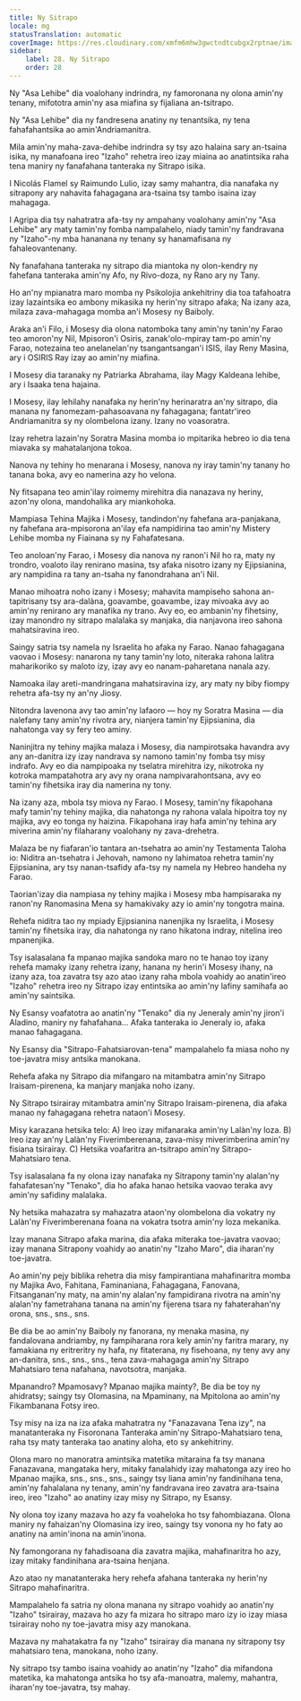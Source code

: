```yaml
---
title: Ny Sitrapo
locale: mg
statusTranslation: automatic
coverImage: https://res.cloudinary.com/xmfm6mhw3gwctndtcubgx2rptnae/image/upload/v1740468922/small_cover_tratado_de_psicologia_revolucionaria_a4c0dca4e0.webp
sidebar:
    label: 28. Ny Sitrapo
    order: 28
---
```

Ny "Asa Lehibe" dia voalohany indrindra, ny famoronana ny olona amin'ny tenany, mifototra amin'ny asa miafina sy fijaliana an-tsitrapo.

Ny "Asa Lehibe" dia ny fandresena anatiny ny tenantsika, ny tena fahafahantsika ao amin'Andriamanitra.

Mila amin'ny maha-zava-dehibe indrindra sy tsy azo halaina sary an-tsaina isika, ny manafoana ireo "Izaho" rehetra ireo izay miaina ao anatintsika raha tena maniry ny fanafahana tanteraka ny Sitrapo isika.

I Nicolás Flamel sy Raimundo Lulio, izay samy mahantra, dia nanafaka ny sitrapony ary nahavita fahagagana ara-tsaina tsy tambo isaina izay mahagaga.

I Agripa dia tsy nahatratra afa-tsy ny ampahany voalohany amin'ny "Asa Lehibe" ary maty tamin'ny fomba nampalahelo, niady tamin'ny fandravana ny "Izaho"-ny mba hananana ny tenany sy hanamafisana ny fahaleovantenany.

Ny fanafahana tanteraka ny sitrapo dia miantoka ny olon-kendry ny fahefana tanteraka amin'ny Afo, ny Rivo-doza, ny Rano ary ny Tany.

Ho an'ny mpianatra maro momba ny Psikolojia ankehitriny dia toa tafahoatra izay lazaintsika eo ambony mikasika ny herin'ny sitrapo afaka; Na izany aza, milaza zava-mahagaga momba an'i Mosesy ny Baiboly.

Araka an'i Filo, i Mosesy dia olona natomboka tany amin'ny tanin'ny Farao teo amoron'ny Nil, Mpisoron'i Osiris, zanak'olo-mpiray tam-po amin'ny Farao, notezaina teo anelanelan'ny tsangantsangan'i ISIS, ilay Reny Masina, ary i OSIRIS Ray izay ao amin'ny miafina.

I Mosesy dia taranaky ny Patriarka Abrahama, ilay Magy Kaldeana lehibe, ary i Isaaka tena hajaina.

I Mosesy, ilay lehilahy nanafaka ny herin'ny herinaratra an'ny sitrapo, dia manana ny fanomezam-pahasoavana ny fahagagana; fantatr'ireo Andriamanitra sy ny olombelona izany. Izany no voasoratra.

Izay rehetra lazain'ny Soratra Masina momba io mpitarika hebreo io dia tena miavaka sy mahatalanjona tokoa.

Nanova ny tehiny ho menarana i Mosesy, nanova ny iray tamin'ny tanany ho tanana boka, avy eo namerina azy ho velona.

Ny fitsapana teo amin'ilay roimemy mirehitra dia nanazava ny heriny, azon'ny olona, mandohalika ary miankohoka.

Mampiasa Tehina Majika i Mosesy, tandindon'ny fahefana ara-panjakana, ny fahefana ara-mpisorona an'ilay efa nampidirina tao amin'ny Mistery Lehibe momba ny Fiainana sy ny Fahafatesana.

Teo anoloan'ny Farao, i Mosesy dia nanova ny ranon'i Nil ho ra, maty ny trondro, voaloto ilay renirano masina, tsy afaka nisotro izany ny Ejipsianina, ary nampidina ra tany an-tsaha ny fanondrahana an'i Nil.

Manao mihoatra noho izany i Mosesy; mahavita mampiseho sahona an-tapitrisany tsy ara-dalàna, goavambe, goavambe, izay mivoaka avy ao amin'ny renirano ary manafika ny trano. Avy eo, eo ambanin'ny fihetsiny, izay manondro ny sitrapo malalaka sy manjaka, dia nanjavona ireo sahona mahatsiravina ireo.

Saingy satria tsy namela ny Israelita ho afaka ny Farao. Nanao fahagagana vaovao i Mosesy: nanarona ny tany tamin'ny loto, niteraka rahona lalitra maharikoriko sy maloto izy, izay avy eo nanam-paharetana nanala azy.

Namoaka ilay areti-mandringana mahatsiravina izy, ary maty ny biby fiompy rehetra afa-tsy ny an'ny Jiosy.

Nitondra lavenona avy tao amin'ny lafaoro — hoy ny Soratra Masina — dia nalefany tany amin'ny rivotra ary, nianjera tamin'ny Ejipsianina, dia nahatonga vay sy fery teo aminy.

Naninjitra ny tehiny majika malaza i Mosesy, dia nampirotsaka havandra avy any an-danitra izy izay nandrava sy namono tamin'ny fomba tsy misy indrafo. Avy eo dia nampipoaka ny tselatra mirehitra izy, nikotroka ny kotroka mampatahotra ary avy ny orana nampivarahontsana, avy eo tamin'ny fihetsika iray dia namerina ny tony.

Na izany aza, mbola tsy miova ny Farao. I Mosesy, tamin'ny fikapohana mafy tamin'ny tehiny majika, dia nahatonga ny rahona valala hipoitra toy ny majika, avy eo tonga ny haizina. Fikapohana iray hafa amin'ny tehina ary miverina amin'ny filaharany voalohany ny zava-drehetra.

Malaza be ny fiafaran'io tantara an-tsehatra ao amin'ny Testamenta Taloha io: Niditra an-tsehatra i Jehovah, namono ny lahimatoa rehetra tamin'ny Ejipsianina, ary tsy nanan-tsafidy afa-tsy ny namela ny Hebreo handeha ny Farao.

Taorian'izay dia nampiasa ny tehiny majika i Mosesy mba hampisaraka ny ranon'ny Ranomasina Mena sy hamakivaky azy io amin'ny tongotra maina.

Rehefa niditra tao ny mpiady Ejipsianina nanenjika ny Israelita, i Mosesy tamin'ny fihetsika iray, dia nahatonga ny rano hikatona indray, nitelina ireo mpanenjika.

Tsy isalasalana fa mpanao majika sandoka maro no te hanao toy izany rehefa mamaky izany rehetra izany, hanana ny herin'i Mosesy ihany, na izany aza, toa zavatra tsy azo atao izany raha mbola voahidy ao anatin'ireo "Izaho" rehetra ireo ny Sitrapo izay entintsika ao amin'ny lafiny samihafa ao amin'ny saintsika.

Ny Esansy voafatotra ao anatin'ny "Tenako" dia ny Jeneraly amin'ny jiron'i Aladino, maniry ny fahafahana... Afaka tanteraka io Jeneraly io, afaka manao fahagagana.

Ny Esansy dia "Sitrapo-Fahatsiarovan-tena" mampalahelo fa miasa noho ny toe-javatra misy antsika manokana.

Rehefa afaka ny Sitrapo dia mifangaro na mitambatra amin'ny Sitrapo Iraisam-pirenena, ka manjary manjaka noho izany.

Ny Sitrapo tsirairay mitambatra amin'ny Sitrapo Iraisam-pirenena, dia afaka manao ny fahagagana rehetra nataon'i Mosesy.

Misy karazana hetsika telo: A) Ireo izay mifanaraka amin'ny Lalàn'ny loza. B) Ireo izay an'ny Lalàn'ny Fiverimberenana, zava-misy miverimberina amin'ny fisiana tsirairay. C) Hetsika voafaritra an-tsitrapo amin'ny Sitrapo-Mahatsiaro tena.

Tsy isalasalana fa ny olona izay nanafaka ny Sitrapony tamin'ny alalan'ny fahafatesan'ny "Tenako", dia ho afaka hanao hetsika vaovao teraka avy amin'ny safidiny malalaka.

Ny hetsika mahazatra sy mahazatra ataon'ny olombelona dia vokatry ny Lalàn'ny Fiverimberenana foana na vokatra tsotra amin'ny loza mekanika.

Izay manana Sitrapo afaka marina, dia afaka miteraka toe-javatra vaovao; izay manana Sitrapony voahidy ao anatin'ny "Izaho Maro", dia iharan'ny toe-javatra.

Ao amin'ny pejy biblika rehetra dia misy fampirantiana mahafinaritra momba ny Majika Avo, Fahitana, Faminaniana, Fahagagana, Fanovana, Fitsanganan'ny maty, na amin'ny alalan'ny fampidirana rivotra na amin'ny alalan'ny fametrahana tanana na amin'ny fijerena tsara ny fahaterahan'ny orona, sns., sns., sns.

Be dia be ao amin'ny Baiboly ny fanorana, ny menaka masina, ny fandalovana andriamby, ny fampiharana rora kely amin'ny faritra marary, ny famakiana ny eritreritry ny hafa, ny fitaterana, ny fisehoana, ny teny avy any an-danitra, sns., sns., sns., tena zava-mahagaga amin'ny Sitrapo Mahatsiaro tena nafahana, navotsotra, manjaka.

Mpanandro? Mpamosavy? Mpanao majika mainty?, Be dia be toy ny ahidratsy; saingy tsy Olomasina, na Mpaminany, na Mpitolona ao amin'ny Fikambanana Fotsy ireo.

Tsy misy na iza na iza afaka mahatratra ny "Fanazavana Tena izy", na manatanteraka ny Fisoronana Tanteraka amin'ny Sitrapo-Mahatsiaro tena, raha tsy maty tanteraka tao anatiny aloha, eto sy ankehitriny.

Olona maro no manoratra amintsika matetika mitaraina fa tsy manana Fanazavana, mangataka hery, mitaky fanalahidy izay mahatonga azy ireo ho Mpanao majika, sns., sns., sns., saingy tsy liana amin'ny fandinihana tena, amin'ny fahalalana ny tenany, amin'ny fandravana ireo zavatra ara-tsaina ireo, ireo "Izaho" ao anatiny izay misy ny Sitrapo, ny Esansy.

Ny olona toy izany mazava ho azy fa voaheloka ho tsy fahombiazana. Olona maniry ny fahaizan'ny Olomasina izy ireo, saingy tsy vonona ny ho faty ao anatiny na amin'inona na amin'inona.

Ny famongorana ny fahadisoana dia zavatra majika, mahafinaritra ho azy, izay mitaky fandinihana ara-tsaina henjana.

Azo atao ny manatanteraka hery rehefa afahana tanteraka ny herin'ny Sitrapo mahafinaritra.

Mampalahelo fa satria ny olona manana ny sitrapo voahidy ao anatin'ny "Izaho" tsirairay, mazava ho azy fa mizara ho sitrapo maro izy io izay miasa tsirairay noho ny toe-javatra misy azy manokana.

Mazava ny mahatakatra fa ny "Izaho" tsirairay dia manana ny sitrapony tsy mahatsiaro tena, manokana, noho izany.

Ny sitrapo tsy tambo isaina voahidy ao anatin'ny "Izaho" dia mifandona matetika, ka mahatonga antsika ho tsy afa-manoatra, malemy, mahantra, iharan'ny toe-javatra, tsy mahay.

